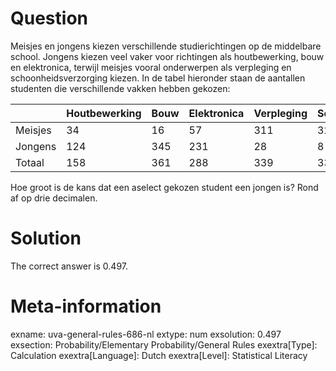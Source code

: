 Question
========

Meisjes en jongens kiezen verschillende studierichtingen op de middelbare school. Jongens kiezen veel vaker voor richtingen als houtbewerking, bouw en elektronica, terwijl meisjes vooral onderwerpen als verpleging en schoonheidsverzorging kiezen. In de tabel hieronder staan de aantallen studenten die verschillende vakken hebben gekozen:

| |Houtbewerking|Bouw|Elektronica|Verpleging|Schoonheidsverzorging|Totaal|
|-|-|-|-|-|-|-|
|Meisjes|34|16|57|311|324|742|
|Jongens|124|345|231|28|8|736|
|Totaal|158|361|288|339|332|1478|

Hoe groot is de kans dat een aselect gekozen student een jongen is? Rond af op drie decimalen.


Solution
========

The correct answer is 0.497.

Meta-information
================
exname: uva-general-rules-686-nl
extype: num
exsolution: 0.497
exsection: Probability/Elementary Probability/General Rules
exextra[Type]: Calculation
exextra[Language]: Dutch
exextra[Level]: Statistical Literacy
